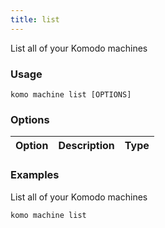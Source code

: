 ```yaml
---
title: list
---
```


List all of your Komodo machines

### Usage

`komo machine list [OPTIONS]`

### Options

| Option                              	| Description                                                                                    | Type |
|-------------------------------------	|----------------------------------------------------------------------------------------------- |----- |


### Examples

List all of your Komodo machines
```bash
komo machine list
```